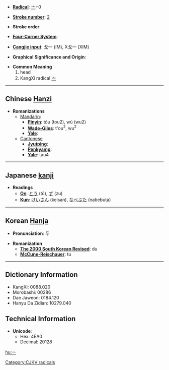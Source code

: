 * '''[[Wiktionary:Chinese radical index| Radical]]''': [[Wiktionary:Chinese radical index 亠|亠]]+0

* '''[[Wiktionary:Chinese total strokes index|Stroke number]]''': [[Wiktionary:Chinese total strokes index 2|2]]

* '''Stroke order''': 

* '''[[Wiktionary:Chinese four corner index|Four-Corner System]]''': 

* '''[[Wiktionary:Chinese Cangjie index|Cangjie input]]''': 戈一 (IM), X戈一 (XIM)

* '''Graphical Significance and Origin''': 

* '''Common Meaning'''
*#head
*#KangXi radical [[Wiktionary:Chinese radical index 亠|亠]]

----

== Chinese [[Hanzi]] ==

* '''Romanizations'''
** [[Mandarin]]:
*** '''[[Pinyin]]''': tóu (tou2), wú (wu2)
*** '''[[Wade-Giles]]''': t'ou<sup>2</sup>, wu<sup>2</sup>
*** '''[[Yale]]''': 
**[[Cantonese]]
***'''[[Jyutping]]''':
***'''[[Penkyamp]]''': 
***'''[[Yale]]''': tau4


----

== Japanese [[kanji]] ==

* '''Readings'''
** '''[[On]]''': [[とう]] (tō), [[ず]] (zu)
** '''[[Kun]]''': [[けいさん]] (keisan), [[なべぶた]] (nabebuta)


----

== Korean [[Hanja]] ==

* '''Pronunciation''': 두

* '''Romanization'''
** '''[[The 2000 South Korean Revised Romanization|The 2000 South Korean Revised]]''': du
** '''[[McCune-Reischauer]]''': tu

----

== Dictionary Information ==

* KangXi: 0088.020
* Morobashi: 00286
* Dae Jaweon: 0184.120
* Hanyu Da Zidian: 10279.040

== Technical Information ==

* '''Unicode''':
** Hex: 4EA0
** Decimal: 20128

[[Category:CJKV radicals]]
[[hu:亠]]